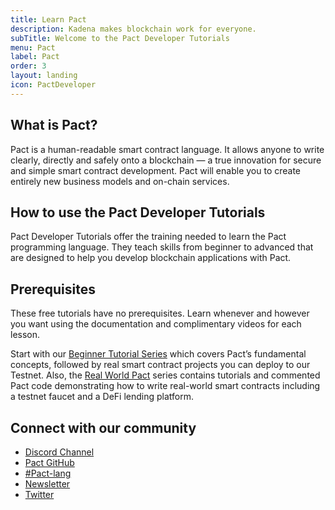 ```yaml
---
title: Learn Pact
description: Kadena makes blockchain work for everyone.
subTitle: Welcome to the Pact Developer Tutorials
menu: Pact
label: Pact
order: 3
layout: landing
icon: PactDeveloper
---
```


## What is Pact?

Pact is a human-readable smart contract language. It allows anyone to write
clearly, directly and safely onto a blockchain — a true innovation for secure
and simple smart contract development. Pact will enable you to create entirely
new business models and on-chain services.

## How to use the Pact Developer Tutorials

Pact Developer Tutorials offer the training needed to learn the Pact programming
language. They teach skills from beginner to advanced that are designed to help
you develop blockchain applications with Pact.

## Prerequisites

These free tutorials have no prerequisites. Learn whenever and however you want
using the documentation and complimentary videos for each lesson.

Start with our [Beginner Tutorial Series](/docs/pact/beginner) which covers
Pact’s fundamental concepts, followed by real smart contract projects you can
deploy to our Testnet. Also, the
[Real World Pact](https://github.com/thomashoneyman/real-world-pact) series
contains tutorials and commented Pact code demonstrating how to write real-world
smart contracts including a testnet faucet and a DeFi lending platform.

## Connect with our community

- [Discord Channel](https://discord.gg/Z2fq23YJgg)
- [Pact GitHub](https://github.com/kadena-io/pact)
- [#Pact-lang](https://stackoverflow.com/search?q=pact-lang)
- [Newsletter](https://kadena.io/subscribe/)
- [Twitter](https://twitter.com/kadena_io)
